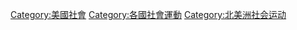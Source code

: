 [[Category:美國社會|Category:美國社會]]
[[Category:各國社會運動|Category:各國社會運動]]
[[Category:北美洲社会运动|Category:北美洲社会运动]]